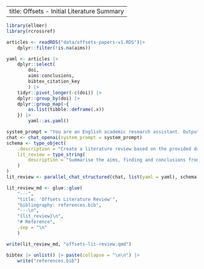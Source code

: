 ---
title: Offsets - Initial Literature Summary
----

```r
library(ellmer)
library(rcrossref)
```

```r
articles <- readRDS("data/offsets-papers-v1.RDS")|>
    dplyr::filter(!is.na(aims))
```

```r
yaml <- articles |>
    dplyr::select(
        doi, 
        aims:conclusions, 
        bibtex_citation_key
        ) |>
    tidyr::pivot_longer(-c(doi)) |>
    dplyr::group_by(doi) |>
    dplyr::group_map(~{
        as.list(tibble::deframe(.x))
    }) |>
        yaml::as.yaml()

```

```r
system_prompt = "You are an English academic research assistant. Output responses in UK British English."
chat <- chat_openai(system_prompt = system_prompt)
schema <- type_object(
    .description = "Create a literature review based on the provided data",
    lit_review = type_string(
        description = "Summarise the aims, finding and conclusions from the provided yaml text. Use the 'bibtex_citation_key' to cite the source, in the format (e.g., @Smith2022). Do not generate your own references. Only use the citation_key provided."
    )
)
lit_review <- parallel_chat_structured(chat, list(yaml = yaml), schema)

```

```r
lit_review_md <- glue::glue(
    "---",
    "title: 'Offsets Literature Review'",
    "bibliography: references.bib",
    "---\n",
    "{lit_review}\n",
    "# Reference",
    .sep = "\n"
    )

write(lit_review_md, "offsets-lit-review.qmd")
```

```r
bibtex |> unlist() |> paste(collapse = "\n\n") |>
    write("references.bib")
```